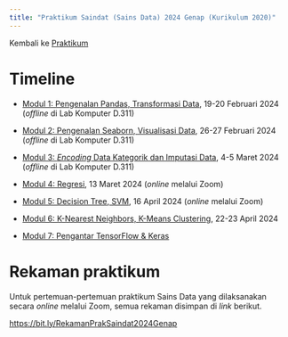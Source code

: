 ```yaml
---
title: "Praktikum Saindat (Sains Data) 2024 Genap (Kurikulum 2020)"
---
```


Kembali ke [Praktikum](../../../../praktikum.qmd)

# Timeline

- [Modul 1: Pengenalan Pandas, Transformasi Data](./modul1.ipynb), 19-20 Februari 2024 (*offline* di Lab Komputer D.311)

- [Modul 2: Pengenalan Seaborn, Visualisasi Data](./modul2.ipynb), 26-27 Februari 2024 (*offline* di Lab Komputer D.311)

- [Modul 3: *Encoding* Data Kategorik dan Imputasi Data](./modul3.ipynb), 4-5 Maret 2024 (*offline* di Lab Komputer D.311)

- [Modul 4: Regresi](./modul4.ipynb), 13 Maret 2024 (*online* melalui Zoom)

- [Modul 5: Decision Tree, SVM](./modul5.ipynb), 16 April 2024 (*online* melalui Zoom)

- [Modul 6: K-Nearest Neighbors, K-Means Clustering](./modul6.ipynb), 22-23 April 2024

- [Modul 7: Pengantar TensorFlow & Keras](./modul7.ipynb)

# Rekaman praktikum

Untuk pertemuan-pertemuan praktikum Sains Data yang dilaksanakan secara *online* melalui Zoom, semua rekaman disimpan di *link* berikut.

<https://bit.ly/RekamanPrakSaindat2024Genap>
